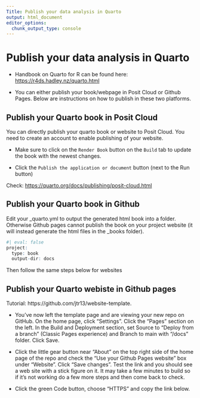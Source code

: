 ```yaml
---
Title: Publish your data analysis in Quarto
output: html_document
editor_options: 
  chunk_output_type: console
---
```


# Publish your data analysis in Quarto

-   Handbook on Quarto for R can be found here: <https://r4ds.hadley.nz/quarto.html>

-   You can either publish your book/webpage in Posit Cloud or Github Pages. Below are instructions on how to publish in these two platforms.

## Publish your Quarto book in Posit Cloud

You can directly publish your quarto book or website to Posit Cloud. You need to create an account to enable publishing of your website.

-   Make sure to click on the `Render Book` button on the `Build` tab to update the book with the newest changes.

-   Click the `Publish the application or document` button (next to the Run button)

Check: <https://quarto.org/docs/publishing/posit-cloud.html>

## Publish your Quarto book in Github

Edit your \_quarto.yml to output the generated html book into a \docs folder. Otherwise Github pages cannot publish the book on your project website (it will instead generate the html files in the \_books folder).

```r
#| eval: false
project:
  type: book
  output-dir: docs

```

Then follow the same steps below for websites

## Publish your Quarto webiste in Github pages

Tutorial: https://github.com/jtr13/website-template.

-   You've now left the template page and are viewing your new repo on GitHub. On the home page, click "Settings". Click the "Pages" section on the left. In the Build and Deployment section, set Source to "Deploy from a branch" (Classic Pages experience) and Branch to main with "/docs" folder. Click Save.

-   Click the little gear button near "About" on the top right side of the home page of the repo and check the "Use your Github Pages website" box under "Website". Click "Save changes". Test the link and you should see a web site with a stick figure on it. It may take a few minutes to build so if it's not working do a few more steps and then come back to check.

-   Click the green Code button, choose "HTTPS" and copy the link below.
